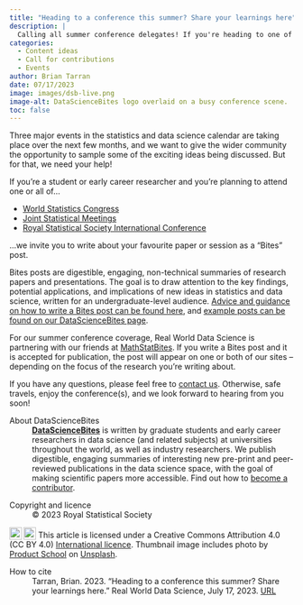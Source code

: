 ```yaml
---
title: "Heading to a conference this summer? Share your learnings here"
description: |
  Calling all summer conference delegates! If you're heading to one of this year's big statistics and data science events, consider writing about your favourite paper or session as a 'Bites' post. Read on for more details...  
categories:
  - Content ideas
  - Call for contributions
  - Events
author: Brian Tarran
date: 07/17/2023
image: images/dsb-live.png
image-alt: DataScienceBites logo overlaid on a busy conference scene.
toc: false
---
```

Three major events in the statistics and data science calendar are taking place over the next few months, and we want to give the wider community the opportunity to sample some of the exciting ideas being discussed. But for that, we need your help!

If you're a student or early career researcher and you're planning to attend one or all of...

- [World Statistics Congress](https://www.isi2023.org/) 
- [Joint Statistical Meetings](https://ww2.amstat.org/meetings/jsm/2023/)
- [Royal Statistical Society International Conference](https://rss.org.uk/training-events/conference-2023/)

...we invite you to write about your favourite paper or session as a "Bites" post. 

Bites posts are digestible, engaging, non-technical summaries of research papers and presentations. The goal is to draw attention to the key findings, potential applications, and implications of new ideas in statistics and data science, written for an undergraduate-level audience. [Advice and guidance on how to write a Bites post can be found here](https://realworlddatascience.net/contributor-docs/datasciencebites.html), and [example posts can be found on our DataScienceBites page](https://realworlddatascience.net/ideas/datasciencebites/).

For our summer conference coverage, Real World Data Science is partnering with our friends at [MathStatBites](https://mathstatbites.org/). If you write a Bites post and it is accepted for publication, the post will appear on one or both of our sites -- depending on the focus of the research you're writing about.

If you have any questions, please feel free to [contact us](https://realworlddatascience.net/contact.html). Otherwise, safe travels, enjoy the conference(s), and we look forward to hearing from you soon!

::: {.further-info}
::: grid
::: {.g-col-12 .g-col-md-12}
About DataScienceBites
: [**DataScienceBites**](/ideas/datasciencebites/index.qmd) is written by graduate students and early career researchers in data science (and related subjects) at universities throughout the world, as well as industry researchers. We publish digestible, engaging summaries of interesting new pre-print and peer-reviewed publications in the data science space, with the goal of making scientific papers more accessible. Find out how to [become a contributor](/contributor-docs/datasciencebites.qmd).
:::

::: {.g-col-12 .g-col-md-6}
Copyright and licence
: &copy; 2023 Royal Statistical Society

<a href="http://creativecommons.org/licenses/by/4.0/?ref=chooser-v1" target="_blank" rel="license noopener noreferrer" style="display:inline-block;"> <img style="height:22px!important;vertical-align:text-bottom;" src="https://mirrors.creativecommons.org/presskit/icons/cc.svg?ref=chooser-v1"><img style="height:22px!important;margin-left:3px;vertical-align:text-bottom;" src="https://mirrors.creativecommons.org/presskit/icons/by.svg?ref=chooser-v1"></a> This article is licensed under a Creative Commons Attribution 4.0 (CC BY 4.0) <a href="http://creativecommons.org/licenses/by/4.0/?ref=chooser-v1" target="_blank" rel="license noopener noreferrer" style="display:inline-block;"> International licence</a>. Thumbnail image includes photo by <a href="https://unsplash.com/@productschool?utm_source=unsplash&utm_medium=referral&utm_content=creditCopyText">Product School</a> on <a href="https://unsplash.com/photos/nOvIa_x_tfo?utm_source=unsplash&utm_medium=referral&utm_content=creditCopyText">Unsplash</a>.
  
  
:::

::: {.g-col-12 .g-col-md-6}
How to cite
: Tarran, Brian. 2023. "Heading to a conference this summer? Share your learnings here." Real World Data Science, July 17, 2023. [URL](https://realworlddatascience.net/news-and-views/datasciencebites/posts/2023/07/17/dsb-live.html)
:::
:::
:::